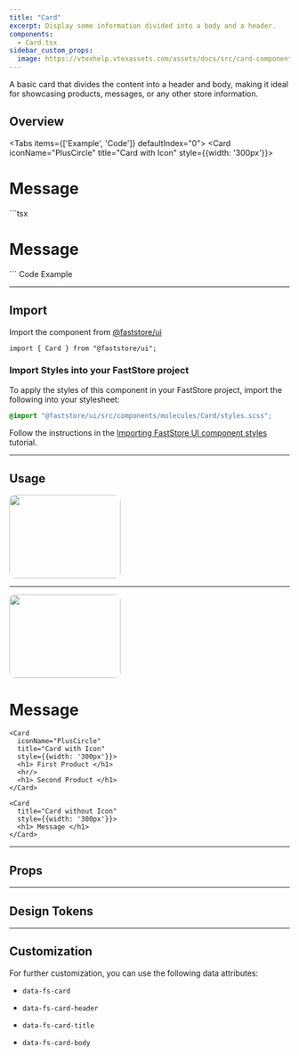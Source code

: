 ```yaml
---
title: "Card"
excerpt: Display some information divided into a body and a header.
components:
  - Card.tsx
sidebar_custom_props:
  image: https://vtexhelp.vtexassets.com/assets/docs/src/card-component___555627b06a9b8f6dfd0056637576dc8d.png
---
```


A basic card that divides the content into a header and body, making it ideal for showcasing products, messages, or any other store information.

## Overview

<Tabs items={['Example', 'Code']} defaultIndex="0">
  <Tab>
  <OverviewSection>
    <Card
      iconName="PlusCircle"
      title="Card with Icon"
      style={{width: '300px'}}>
      <h1> Message </h1>
    </Card>
  </OverviewSection>

  </Tab>
    ```tsx
    <Card
      iconName="PlusCircle"
      title="Card with Icon"
      style={{width: '300px'}}>
      <h1> Message </h1>
    </Card>
    ```
  <Tab>
  Code Example

  </Tab>
</Tabs>

---

## Import

Import the component from [@faststore/ui](https://developers.vtex.com/docs/guides/faststore/components-index)

```tsx
import { Card } from "@faststore/ui";
```

### Import Styles into your FastStore project

To apply the styles of this component in your FastStore project, import the following into your stylesheet:

```scss copy
@import "@faststore/ui/src/components/molecules/Card/styles.scss";
```

Follow the instructions in the [Importing FastStore UI component styles](/docs/customizing/importing-styles-to-faststore-ui-components) tutorial.

---

## Usage

<OverviewSection>
    <Card
      iconName="PlusCircle"
      title="Card with Icon"
      style={{width: '300px'}}>
      <img src="https://vtexhelp.vtexassets.com/assets/docs/src/earbuds___48a643df5d0d9cc3a98fe878573ad49d.png" style="width: 200px; height: 150px; border-radius: 10px;" />
      <hr/>
      <img src="https://vtexhelp.vtexassets.com/assets/docs/src/headphone___55354eade497364e28015d6e84ed900d.png" style="width: 200px; height: 150px; border-radius: 10px;" />
    </Card>
  </OverviewSection>

  <OverviewSection>
    <Card
      title="Card without Icon"
      style={{width: '300px'}}>
      <h1> Message </h1>
    </Card>
  </OverviewSection>

```tsx
<Card
  iconName="PlusCircle"
  title="Card with Icon"
  style={{width: '300px'}}>
  <h1> First Product </h1>
  <hr/>
  <h1> Second Product </h1>
</Card>
```

```tsx
<Card
  title="Card without Icon"
  style={{width: '300px'}}>
  <h1> Message </h1>
</Card>
```

---

## Props

<ComponentPropsSection component="Card" />

---

## Design Tokens

<TokenTable>
  <TokenRow token="--fs-card-border-radius" value="var(--fs-border-radius)" />
  <TokenRow token="--fs-card-border-width" value="var(--fs-border-width)" />
  <TokenRow
    token="--fs-card-border-color"
    value="var(--fs-border-color-light)"
    isColor
  />
  <TokenDivider />
  <TokenRow token="--fs-card-header-padding" value="var(--fs-spacing-3)" />
  <TokenRow
    token="--fs-card-header-bkg-color"
    value="var(--fs-color-neutral-bkg)"
    isColor
  />
  <TokenRow
    token="--fs-card-header-font-weight"
    value="var(--fs-text-weight-bold)"
  />
  <TokenRow
    token="--fs-card-header-icon-color"
    value="var(--fs-color-main-2)"
    isColor
  />
  <TokenDivider />
  <TokenRow token="--fs-card-body-padding" value="var(--fs-spacing-3)" />
</TokenTable>

---

## Customization

For further customization, you can use the following data attributes:

- `data-fs-card`

- `data-fs-card-header`

- `data-fs-card-title`

- `data-fs-card-body`
